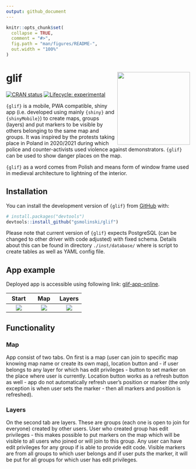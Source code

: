```yaml
---
output: github_document
---
```


<!-- README.md is generated from README.Rmd. Please edit that file -->

```r
knitr::opts_chunk$set(
  collapse = TRUE,
  comment = "#>",
  fig.path = "man/figures/README-",
  out.width = "100%"
)
```

# glif <img src="man/figures/glif-hex.png" align="right" height="199"/>

<!-- badges: start -->

[![CRAN status](https://www.r-pkg.org/badges/version/glif)](https://CRAN.R-project.org/package=glif) [![Lifecycle: experimental](https://img.shields.io/badge/lifecycle-experimental-orange.svg)](https://lifecycle.r-lib.org/articles/stages.html#experimental)

<!-- badges: end -->

`{glif}` is a mobile, PWA compatible, shiny app (i.e. developed using mainly `{shiny}` and `{shinyMobile}`) to create maps, groups (layers) and put markers to be visible by others belonging to the same map and groups. It was inspired by the protests taking place in Poland in 2020/2021 during which police and counter-activists used violence against demonstrators. `{glif}` can be used to show danger places on the map.

`{glif}` as a word comes from Polish and means form of window frame used in medieval architecture to lightning of the interior.

## Installation

You can install the development version of `{glif}` from [GitHub](https://github.com/) with:

``` r
# install.packages("devtools")
devtools::install_github("gsmolinski/glif")
```

Please note that current version of `{glif}` expects PostgreSQL (can be changed to other driver with code adjusted) with fixed schema. Details about this can be found in directory `./inst/database/` where is script to create tables as well as YAML config file.

## App example

Deployed app is accessible using following link: [glif-app-online](https://gsmolinski.shinyapps.io/glif/).

|            Start             |             Map              |            Layers            |
|:----------------------:|:----------------------:|:----------------------:|
| ![](./man/figures/glif1.jpg) | ![](./man/figures/glif2.jpg) | ![](./man/figures/glif3.jpg) |

## Functionality

### Map

App consist of two tabs. On first is a map (user can join to specific map knowing map name or create its own map), location button and - if user belongs to any layer for which has edit privileges - button to set marker on the place where user is currently. Location button works as a refresh button as well - app do not automatically refresh user's position or marker (the only exception is when user sets the marker - then all markers and position is refreshed).

### Layers

On the second tab are layers. These are groups (each one is open to join for everyone) created by other users. User who created group has edit privileges - this makes possible to put markers on the map which will be visible to all users who joined or will join to this group. Any user can have edit privileges for any group if is able to provide edit code. Visible markers are from all groups to which user belongs and if user puts the marker, it will be put for all groups for which user has edit privileges.
